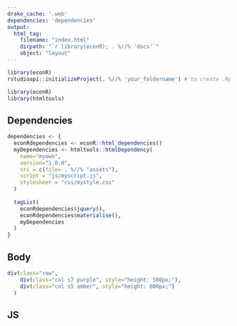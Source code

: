 ```yaml
---
drake_cache: '.web'
dependencies: 'dependencies'
output:
  html_tag:
    filename: "index.html"
    dirpath: "`r library(econR); . %//% 'docs'`"
    object: "layout"
---
```


```r
library(econR)
rstudioapi::initializeProject(. %//% 'your_foldername') # to create .Rproj
```


```r
library(econR)
library(htmltools)

```

## Dependencies

```r
dependencies <- {
  econRdependencies <- econR::html_dependencies()
  myDependencies <- htmltools::htmlDependency(
    name="myown",
    version="1.0.0",
    src = c(file= . %//% "assets"),
    script = "js/myscript.js",
    stylesheet = "css/mystyle.css"
  )
  
  tagList(
    econRdependencies$jquery(),
    econRdependencies$materialise(),
    myDependencies
  )
}
```

## Body 


```r
div(class="row",
    div(class="col s7 purple", style="height: 500px;"),
    div(class="col s5 amber", style="height: 800px;")
  )
```




## JS


<!--JS end-->
